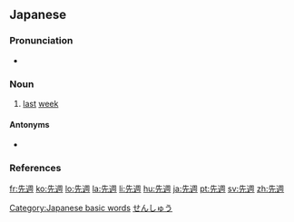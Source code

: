 ==Japanese==
{{ja-kanjitab|せん|しゅう|yomi=on}}

===Pronunciation===
* {{ja-pron|せんしゅう|y=o|acc=0|acc_ref=NHK}}

===Noun===
{{ja-noun|せんしゅう|hhira=せんしう}}
# [[last]] [[week]]

====Antonyms====
* {{ja-r|来週|らいしゅう}}

===References===
<references/>

[[Category:Japanese basic words]]
[[Category:ja:Time|せんしゅう]]

[[fr:先週]]
[[ko:先週]]
[[lo:先週]]
[[la:先週]]
[[li:先週]]
[[hu:先週]]
[[ja:先週]]
[[pt:先週]]
[[sv:先週]]
[[zh:先週]]